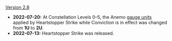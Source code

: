 {{Change History/Header}}
[[Version 2.8]]
* '''2022-07-20:''' At Constellation Levels 0–5, the Anemo [[gauge unit]]s applied by Heartstopper Strike while Conviction is in effect was changed from '''1U''' to '''2U'''.
* '''2022-07-13:''' Heartstopper Strike was released.